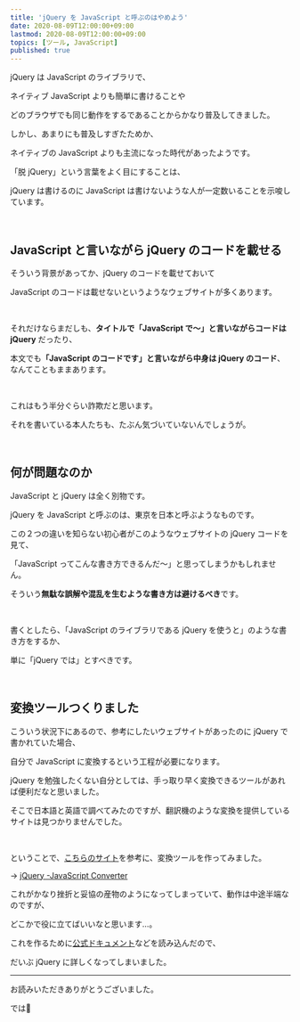 ```yaml
---
title: 'jQuery を JavaScript と呼ぶのはやめよう'
date: 2020-08-09T12:00:00+09:00
lastmod: 2020-08-09T12:00:00+09:00
topics: [ツール, JavaScript]
published: true
---
```


jQuery は JavaScript のライブラリで、

ネイティブ JavaScript よりも簡単に書けることや

<p><tltp label="クロスブラウザ">どのブラウザでも同じ動作をする</tltp>であることからかなり普及してきました。</p>

<!--more-->

しかし、あまりにも普及しすぎたためか、

ネイティブの JavaScript よりも主流になった時代があったようです。

「脱 jQuery」という言葉をよく目にすることは、

jQuery は書けるのに JavaScript は書けないような人が一定数いることを示唆しています。

<br/>

## JavaScript と言いながら jQuery のコードを載せる

そういう背景があってか、jQuery のコードを載せておいて

JavaScript のコードは載せないというようなウェブサイトが多くあります。

<br/>

それだけならまだしも、**タイトルで「JavaScript で～」と言いながらコードは jQuery** だったり、

本文でも<strong>「JavaScript のコードです」と言いながら中身は jQuery のコード</strong>、なんてこともままあります。

<br/>

これはもう半分ぐらい詐欺だと思います。

それを書いている本人たちも、たぶん気づいていないんでしょうが。

<br/>

## 何が問題なのか

JavaScript と jQuery は全く別物です。

jQuery を JavaScript と呼ぶのは、東京を日本と呼ぶようなものです。

この２つの違いを知らない初心者がこのようなウェブサイトの jQuery コードを見て、

「JavaScript ってこんな書き方できるんだ～」と思ってしまうかもしれません。

そういう**無駄な誤解や混乱を生むような書き方は避けるべき**です。

<br/>

書くとしたら、「JavaScript のライブラリである jQuery を使うと」のような書き方をするか、

単に「jQuery では」とすべきです。

<br/>

## 変換ツールつくりました

こういう状況下にあるので、参考にしたいウェブサイトがあったのに jQuery で書かれていた場合、

自分で JavaScript に変換するという工程が必要になります。

jQuery を勉強したくない自分としては、手っ取り早く変換できるツールがあれば便利だなと思いました。

そこで日本語と英語で調べてみたのですが、翻訳機のような変換を提供しているサイトは見つかりませんでした。

<br/>

ということで、[こちらのサイト](https://adventar.org/calendars/1075)を参考に、変換ツールを作ってみました。

→ [jQuery -JavaScript Converter](https://jqjsconverter.netlify.app/)

これがかなり挫折と妥協の産物のようになってしまっていて、動作は中途半端なのですが、

どこかで役に立てばいいなと思います…。

これを作るために[公式ドキュメント](https://api.jquery.com/)などを読み込んだので、

だいぶ jQuery に詳しくなってしまいました。

---

お読みいただきありがとうございました。

では👋
